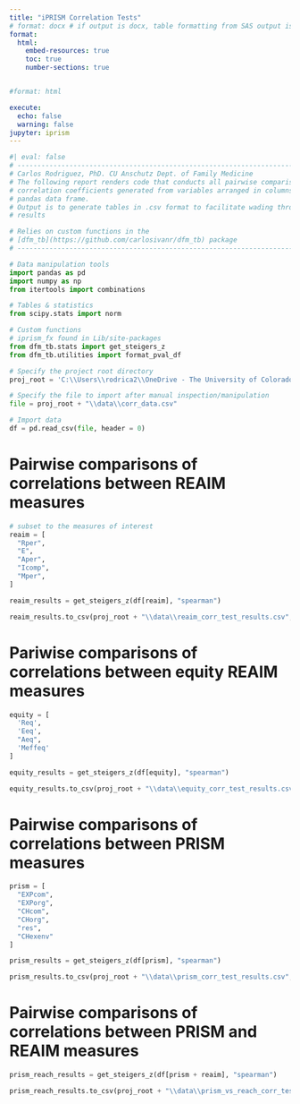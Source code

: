 ```yaml
---
title: "iPRISM Correlation Tests"
# format: docx # if output is docx, table formatting from SAS output is lost
format:
  html:
    embed-resources: true
    toc: true
    number-sections: true


#format: html

execute: 
  echo: false
  warning: false
jupyter: iprism
---
```


```python
#| eval: false
# -----------------------------------------------------------------------------
# Carlos Rodriguez, PhD. CU Anschutz Dept. of Family Medicine
# The following report renders code that conducts all pairwise comparisons of
# correlation coefficients generated from variables arranged in columns in a 
# pandas data frame. 
# Output is to generate tables in .csv format to facilitate wading through 
# results

# Relies on custom functions in the 
# [dfm_tb](https://github.com/carlosivanr/dfm_tb) package 
# -----------------------------------------------------------------------------
```

```python
# Data manipulation tools
import pandas as pd
import numpy as np
from itertools import combinations

# Tables & statistics
from scipy.stats import norm

# Custom functions
# iprism_fx found in Lib/site-packages
from dfm_tb.stats import get_steigers_z
from dfm_tb.utilities import format_pval_df
```

```python
# Specify the project root directory
proj_root = 'C:\\Users\\rodrica2\\OneDrive - The University of Colorado Denver\\Documents\\DFM\\projects\\iPRISM'
```

```python
# Specify the file to import after manual inspection/manipulation
file = proj_root + "\\data\\corr_data.csv"

# Import data
df = pd.read_csv(file, header = 0)
```

# Pairwise comparisons of correlations between REAIM measures
```python
# subset to the measures of interest
reaim = [
  "Rper",
  "E",
  "Aper",
  "Icomp",
  "Mper",
]
```

```python
reaim_results = get_steigers_z(df[reaim], "spearman")
```

```python
reaim_results.to_csv(proj_root + "\\data\\reaim_corr_test_results.csv", index=False)
```

# Pariwise comparisons of correlations between equity REAIM measures
```python
equity = [
  'Req',
  'Eeq',
  "Aeq",
  'Meffeq'
]
```

```python
equity_results = get_steigers_z(df[equity], "spearman")
```

```python
equity_results.to_csv(proj_root + "\\data\\equity_corr_test_results.csv", index=False)
```

# Pairwise comparisons of correlations between PRISM measures
```python
prism = [
  "EXPcom",
  "EXPorg",
  "CHcom",
  "CHorg",
  "res",
  "CHexenv"
]
```

```python
prism_results = get_steigers_z(df[prism], "spearman")
```

```python
prism_results.to_csv(proj_root + "\\data\\prism_corr_test_results.csv", index=False)
```

# Pairwise comparisons of correlations between PRISM and REAIM measures
```python
prism_reach_results = get_steigers_z(df[prism + reaim], "spearman")
```

```python
prism_reach_results.to_csv(proj_root + "\\data\\prism_vs_reach_corr_test_results.csv", index=False)
```